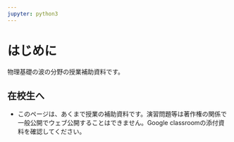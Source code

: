 ```yaml
---
jupyter: python3
---
```


# はじめに {.unnumbered}

物理基礎の波の分野の授業補助資料です。

## 在校生へ

-   このページは、あくまで授業の補助資料です。演習問題等は著作権の関係で一般公開でウェブ公開することはできません。Google classroomの添付資料を確認してください。

## 
